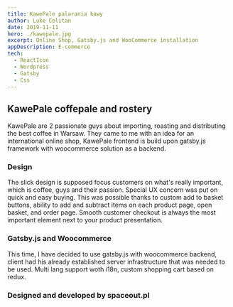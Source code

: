 ---
title: KawePale palarania kawy
author: Luke Celitan
date: 2019-11-11
hero: ./kawepale.jpg
excerpt: Online Shop, Gatsby.js and WooCommerce installation
appDescription: E-commerce
tech:
  - ReactIcon
  - Wordpress
  - Gatsby
  - Css
---

## KawePale coffepale and rostery

KawePale are 2 passionate guys about importing, roasting and distributing the best coffee in Warsaw. They came to me with an idea for an international online shop, KawePale frontend is build upon gatsby.js framework with woocommerce solution as a backend.

### Design

The slick design is supposed focus customers on what's really important, which is coffee, guys and their passion. Special UX concern was put on quick and easy buying. This was possible thanks to custom add to basket buttons, ability to add and subtract items on each product page, open basket, and order page. Smooth customer checkout is always the most important element next to your product presentation.

### Gatsby.js and Woocommerce
This time, I have decided to use gatsby.js with woocommerce backend, client had his already established server infrastructure that was needed to be used. Multi lang support woth i18n, custom shopping cart based on redux.

### Designed and developed by spaceout.pl